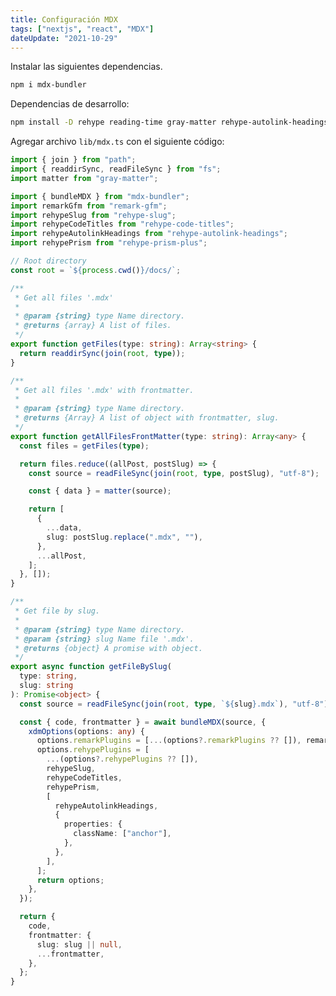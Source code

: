 ```yaml
---
title: Configuración MDX
tags: ["nextjs", "react", "MDX"]
dateUpdate: "2021-10-29"
---
```


Instalar las siguientes dependencias.

```bash
npm i mdx-bundler
```

Dependencias de desarrollo:

```bash
npm install -D rehype reading-time gray-matter rehype-autolink-headings rehype-code-titles rehype-prism-plus rehype-slug remark-gfm
```

Agregar archivo `lib/mdx.ts` con el siguiente código:

```ts:mdx.ts
import { join } from "path";
import { readdirSync, readFileSync } from "fs";
import matter from "gray-matter";

import { bundleMDX } from "mdx-bundler";
import remarkGfm from "remark-gfm";
import rehypeSlug from "rehype-slug";
import rehypeCodeTitles from "rehype-code-titles";
import rehypeAutolinkHeadings from "rehype-autolink-headings";
import rehypePrism from "rehype-prism-plus";

// Root directory
const root = `${process.cwd()}/docs/`;

/**
 * Get all files '.mdx'
 *
 * @param {string} type Name directory.
 * @returns {array} A list of files.
 */
export function getFiles(type: string): Array<string> {
  return readdirSync(join(root, type));
}

/**
 * Get all files '.mdx' with frontmatter.
 *
 * @param {string} type Name directory.
 * @returns {Array} A list of object with frontmatter, slug.
 */
export function getAllFilesFrontMatter(type: string): Array<any> {
  const files = getFiles(type);

  return files.reduce((allPost, postSlug) => {
    const source = readFileSync(join(root, type, postSlug), "utf-8");

    const { data } = matter(source);

    return [
      {
        ...data,
        slug: postSlug.replace(".mdx", ""),
      },
      ...allPost,
    ];
  }, []);
}

/**
 * Get file by slug.
 *
 * @param {string} type Name directory.
 * @param {string} slug Name file '.mdx'.
 * @returns {object} A promise with object.
 */
export async function getFileBySlug(
  type: string,
  slug: string
): Promise<object> {
  const source = readFileSync(join(root, type, `${slug}.mdx`), "utf-8");

  const { code, frontmatter } = await bundleMDX(source, {
    xdmOptions(options: any) {
      options.remarkPlugins = [...(options?.remarkPlugins ?? []), remarkGfm];
      options.rehypePlugins = [
        ...(options?.rehypePlugins ?? []),
        rehypeSlug,
        rehypeCodeTitles,
        rehypePrism,
        [
          rehypeAutolinkHeadings,
          {
            properties: {
              className: ["anchor"],
            },
          },
        ],
      ];
      return options;
    },
  });

  return {
    code,
    frontmatter: {
      slug: slug || null,
      ...frontmatter,
    },
  };
}
```
